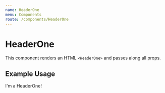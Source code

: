 ```yaml
---
name: HeaderOne
menu: Components
route: /components/HeaderOne
---
```



# HeaderOne

This component renders an HTML `<HeaderOne>` and passes along all props.

<Props of={HeaderOne} />

## Example Usage

<Playground>
	<HeaderOne>I'm a HeaderOne!</HeaderOne>
</Playground>
